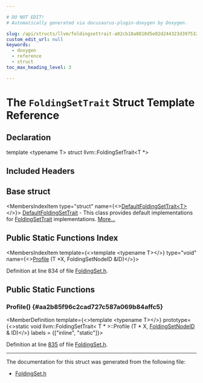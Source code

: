 ```yaml
---

# DO NOT EDIT!
# Automatically generated via docusaurus-plugin-doxygen by Doxygen.

slug: /api/structs/llvm/foldingsettrait-a02cb18a8810d5e02d244323d3975328
custom_edit_url: null
keywords:
  - doxygen
  - reference
  - struct
toc_max_heading_level: 3

---
```





# The `FoldingSetTrait` Struct Template Reference

<DoxygenPage pluginConfig={pluginConfig}>



## Declaration

<CodeBlock>template &lt;typename T&gt;
struct llvm::FoldingSetTrait&lt;T &#42;&gt;</CodeBlock>

## Included Headers

<IncludesList>
<IncludesListItem
  filePath="llvm/ADT/FoldingSet.h"
  permalink="/docs/api/files/include/include/llvm/include/llvm/adt/foldingset-h"
  isLocal="true" />
</IncludesList>

## Base struct

<MembersIndex>

<MembersIndexItem
  type="struct"
  name={<><a href="/docs/api/structs/llvm/defaultfoldingsettrait">DefaultFoldingSetTrait&lt;T&gt;</a></>}>
<a href="/docs/api/structs/llvm/defaultfoldingsettrait">DefaultFoldingSetTrait</a> - This class provides default implementations for <a href="/docs/api/structs/llvm/foldingsettrait">FoldingSetTrait</a> implementations. <a href="/docs/api/structs/llvm/defaultfoldingsettrait/#details">More...</a>
</MembersIndexItem>

</MembersIndex>

## Public Static Functions Index

<MembersIndex>

<MembersIndexItem
  template={<>template &lt;typename T&gt;</>}
  type="void"
  name={<><a href="#aa2b85f96c2cad727c587a069b84affc5">Profile</a> (T &#42;X, FoldingSetNodeID &amp;ID)</>}>
</MembersIndexItem>

</MembersIndex>


Definition at line 834 of file <a href="/docs/api/files/include/include/llvm/include/llvm/adt/foldingset-h">FoldingSet.h</a>.

<SectionDefinition>

## Public Static Functions

### Profile() {#aa2b85f96c2cad727c587a069b84affc5}

<MemberDefinition
  template={<>template &lt;typename T&gt;</>}
  prototype={<>static void llvm::FoldingSetTrait&lt; T &#42; &gt;::Profile (T &#42; X, <a href="/docs/api/classes/llvm/foldingsetnodeid">FoldingSetNodeID</a> &amp; ID)</>}
  labels = {["inline", "static"]}>

Definition at line <a href="/docs/api/files/include/include/llvm/include/llvm/adt/foldingset-h/#l00835">835</a> of file <a href="/docs/api/files/include/include/llvm/include/llvm/adt/foldingset-h">FoldingSet.h</a>.
</MemberDefinition>

</SectionDefinition>

<hr/>

The documentation for this struct was generated from the following file:

<ul>
<li><a href="/docs/api/files/include/include/llvm/include/llvm/adt/foldingset-h">FoldingSet.h</a></li>
</ul>

</DoxygenPage>
